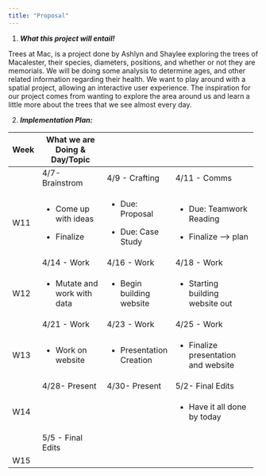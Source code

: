 ```yaml
---
title: "Proposal"
---
```


1.  ***What this project will entail!***

Trees at Mac, is a project done by Ashlyn and Shaylee exploring the trees of Macalester, their species, diameters, positions, and whether or not they are memorials.
We will be doing some analysis to determine ages, and other related information regarding their health.
We want to play around with a spatial project, allowing an interactive user experience.
The inspiration for our project comes from wanting to explore the area around us and learn a little more about the trees that we see almost every day.

2.  ***Implementation Plan:***

+----------+-------------------------------+----------------------------+---------------------------------------+
| Week     | What we are Doing & Day/Topic |                            |                                       |
+==========+===============================+============================+=======================================+
|          | 4/7- Brainstrom               | 4/9 - Crafting             | 4/11 - Comms                          |
+----------+-------------------------------+----------------------------+---------------------------------------+
| W11      | -   Come up with ideas        | -   Due: Proposal          | -   Due: Teamwork Reading             |
|          |                               |                            |                                       |
|          | -   Finalize                  | -   Due: Case Study        | -   Finalize –\> plan                 |
+----------+-------------------------------+----------------------------+---------------------------------------+
|          | 4/14 - Work                   | 4/16 - Work                | 4/18 - Work                           |
+----------+-------------------------------+----------------------------+---------------------------------------+
| W12      | -   Mutate and work with data | -   Begin building website | -   Starting building website out     |
+----------+-------------------------------+----------------------------+---------------------------------------+
|          | 4/21 - Work                   | 4/23 - Work                | 4/25 - Work                           |
+----------+-------------------------------+----------------------------+---------------------------------------+
| W13      | -   Work on website           | -   Presentation Creation  | -   Finalize presentation and website |
+----------+-------------------------------+----------------------------+---------------------------------------+
|          | 4/28- Present                 | 4/30- Present              | 5/2- Final Edits                      |
+----------+-------------------------------+----------------------------+---------------------------------------+
| W14      |                               |                            | -   Have it all done by today         |
+----------+-------------------------------+----------------------------+---------------------------------------+
|          | 5/5 - Final Edits             |                            |                                       |
+----------+-------------------------------+----------------------------+---------------------------------------+
| W15      |                               |                            |                                       |
+----------+-------------------------------+----------------------------+---------------------------------------+
